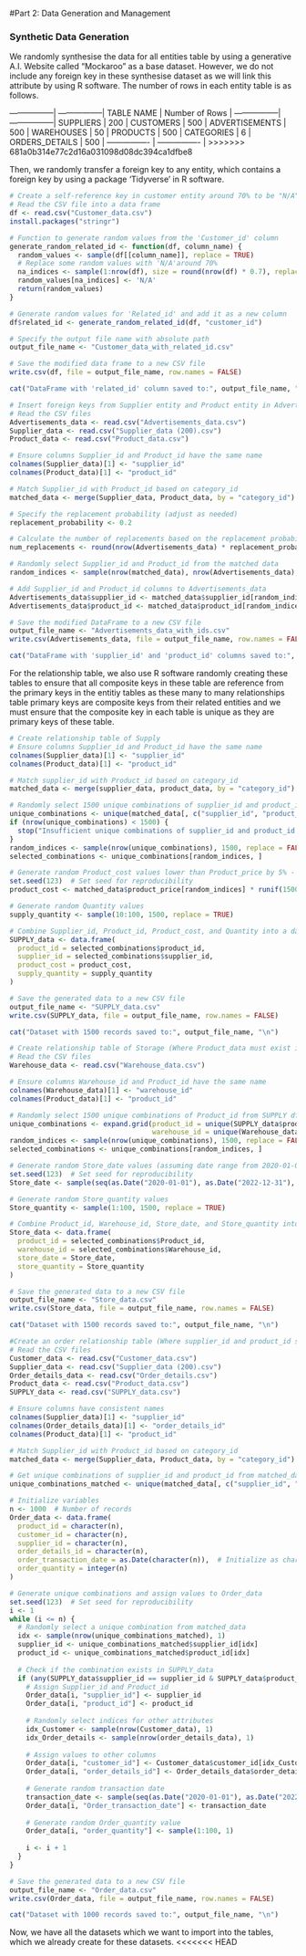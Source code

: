 #Part 2: Data Generation and Management

### Synthetic Data Generation

We randomly synthesise the data for all entities table by using a generative A.I. Website called “Mockaroo” as a base dataset. However, we do not include any foreign key in these synthesise dataset as we will link this attribute by using R software. The number of rows in each entity table is as follows.

-----------------| -----------------|
TABLE NAME		   |	Number of Rows	|
-----------------| -----------------|
SUPPLIERS		     |		200		        |
CUSTOMERS		     |		500		        |
ADVERTISEMENTS	 |		500		        |
WAREHOUSES	     |		50		        |
PRODUCTS		     |		500		        | 
CATEGORIES		   |		6		          |
ORDERS_DETAILS	 |		500		        |
---------------- | ----------------	|
>>>>>>> 681a0b314e77c2d16a031098d08dc394ca1dfbe8

Then, we randomly transfer a foreign key to any entity, which contains a foreign key by using a package 'Tidyverse’ in R software.

```r
# Create a self-reference key in customer entity around 70% to be "N/A"
# Read the CSV file into a data frame
df <- read.csv("Customer_data.csv")
install.packages("stringr")

# Function to generate random values from the 'Customer_id' column
generate_random_related_id <- function(df, column_name) {
  random_values <- sample(df[[column_name]], replace = TRUE)
  # Replace some random values with 'N/A'around 70%
  na_indices <- sample(1:nrow(df), size = round(nrow(df) * 0.7), replace = FALSE)
  random_values[na_indices] <- 'N/A'
  return(random_values)
}

# Generate random values for 'Related_id' and add it as a new column
df$related_id <- generate_random_related_id(df, "customer_id")

# Specify the output file name with absolute path
output_file_name <- "Customer_data_with_related_id.csv"

# Save the modified data frame to a new CSV file
write.csv(df, file = output_file_name, row.names = FALSE)

cat("DataFrame with 'related_id' column saved to:", output_file_name, "\n")
```
```r
# Insert foreign keys from Supplier entity and Product entity in Advertisement entity
# Read the CSV files
Advertisements_data <- read.csv("Advertisements_data.csv")
Supplier_data <- read.csv("Supplier_data (200).csv")
Product_data <- read.csv("Product_data.csv")

# Ensure columns Supplier_id and Product_id have the same name
colnames(Supplier_data)[1] <- "supplier_id"
colnames(Product_data)[1] <- "product_id"

# Match Supplier_id with Product_id based on category_id
matched_data <- merge(Supplier_data, Product_data, by = "category_id")

# Specify the replacement probability (adjust as needed)
replacement_probability <- 0.2

# Calculate the number of replacements based on the replacement probability
num_replacements <- round(nrow(Advertisements_data) * replacement_probability)

# Randomly select Supplier_id and Product_id from the matched data
random_indices <- sample(nrow(matched_data), nrow(Advertisements_data), replace = num_replacements > 0)

# Add Supplier_id and Product_id columns to Advertisements_data
Advertisements_data$supplier_id <- matched_data$supplier_id[random_indices]
Advertisements_data$product_id <- matched_data$product_id[random_indices]

# Save the modified DataFrame to a new CSV file
output_file_name <- "Advertisements_data_with_ids.csv"
write.csv(Advertisements_data, file = output_file_name, row.names = FALSE)

cat("DataFrame with 'supplier_id' and 'product_id' columns saved to:", output_file_name, "\n")
```

For the relationship table, we also use R software randomly creating these tables to ensure that all composite keys in these table are reference from the primary keys in the entitiy tables as these many to many relationships table primary keys are composite keys from their related entities and we must ensure that the composite key in each table is unique as they are primary keys of these table.

```r
# Create relationship table of Supply 
# Ensure columns Supplier_id and Product_id have the same name
colnames(Supplier_data)[1] <- "supplier_id"
colnames(Product_data)[1] <- "product_id"

# Match supplier_id with Product_id based on category_id
matched_data <- merge(supplier_data, product_data, by = "category_id")

# Randomly select 1500 unique combinations of supplier_id and product_id
unique_combinations <- unique(matched_data[, c("supplier_id", "product_id")])
if (nrow(unique_combinations) < 1500) {
  stop("Insufficient unique combinations of supplier_id and product_id.")
}
random_indices <- sample(nrow(unique_combinations), 1500, replace = FALSE)
selected_combinations <- unique_combinations[random_indices, ]

# Generate random Product_cost values lower than Product_price by 5% - 30%
set.seed(123)  # Set seed for reproducibility
product_cost <- matched_data$product_price[random_indices] * runif(1500, 0.70, 0.95)

# Generate random Quantity values
supply_quantity <- sample(10:100, 1500, replace = TRUE)

# Combine Supplier_id, Product_id, Product_cost, and Quantity into a data frame
SUPPLY_data <- data.frame(
  product_id = selected_combinations$product_id,
  supplier_id = selected_combinations$supplier_id,
  product_cost = product_cost,
  supply_quantity = supply_quantity
)

# Save the generated data to a new CSV file
output_file_name <- "SUPPLY_data.csv"
write.csv(SUPPLY_data, file = output_file_name, row.names = FALSE)

cat("Dataset with 1500 records saved to:", output_file_name, "\n")
```


```r
# Create relationship table of Storage (Where Product_data must exist in supply table)
# Read the CSV files
Warehouse_data <- read.csv("Warehouse_data.csv")

# Ensure columns Warehouse_id and Product_id have the same name
colnames(Warehouse_data)[1] <- "warehouse_id"
colnames(Product_data)[1] <- "product_id"

# Randomly select 1500 unique combinations of Product_id from SUPPLY df and Warehouse_id
unique_combinations <- expand.grid(product_id = unique(SUPPLY_data$product_id),
                                   warehouse_id = unique(Warehouse_data$warehouse_id))
random_indices <- sample(nrow(unique_combinations), 1500, replace = FALSE)
selected_combinations <- unique_combinations[random_indices, ]

# Generate random Store_date values (assuming date range from 2020-01-01 to 2022-12-31)
set.seed(123)  # Set seed for reproducibility
Store_date <- sample(seq(as.Date("2020-01-01"), as.Date("2022-12-31"), by = "day"), 1500, replace = TRUE)

# Generate random Store_quantity values
Store_quantity <- sample(1:100, 1500, replace = TRUE)

# Combine Product_id, Warehouse_id, Store_date, and Store_quantity into a data frame
Store_data <- data.frame(
  product_id = selected_combinations$Product_id,
  warehouse_id = selected_combinations$Warehouse_id,
  store_date = Store_date,
  store_quantity = Store_quantity
)

# Save the generated data to a new CSV file
output_file_name <- "Store_data.csv"
write.csv(Store_data, file = output_file_name, row.names = FALSE)

cat("Dataset with 1500 records saved to:", output_file_name, "\n")
```

```r
#Create an order relationship table (Where supplier_id and product_id should exist in SUPPLY)
# Read the CSV files
Customer_data <- read.csv("Customer_data.csv")
Supplier_data <- read.csv("Supplier_data (200).csv")
Order_details_data <- read.csv("Order_details.csv")
Product_data <- read.csv("Product_data.csv")
SUPPLY_data <- read.csv("SUPPLY_data.csv")

# Ensure columns have consistent names
colnames(Supplier_data)[1] <- "supplier_id"
colnames(Order_details_data)[1] <- "order_details_id"
colnames(Product_data)[1] <- "product_id"

# Match Supplier_id with Product_id based on category_id
matched_data <- merge(Supplier_data, Product_data, by = "category_id")

# Get unique combinations of supplier_id and product_id from matched_data
unique_combinations_matched <- unique(matched_data[, c("supplier_id", "product_id")])

# Initialize variables
n <- 1000  # Number of records
Order_data <- data.frame(
  product_id = character(n),
  customer_id = character(n),
  supplier_id = character(n),
  order_details_id = character(n),
  order_transaction_date = as.Date(character(n)),  # Initialize as character and convert to Date
  order_quantity = integer(n)
)

# Generate unique combinations and assign values to Order_data
set.seed(123)  # Set seed for reproducibility
i <- 1
while (i <= n) {
  # Randomly select a unique combination from matched_data
  idx <- sample(nrow(unique_combinations_matched), 1)
  supplier_id <- unique_combinations_matched$supplier_id[idx]
  product_id <- unique_combinations_matched$product_id[idx]
  
  # Check if the combination exists in SUPPLY_data
  if (any(SUPPLY_data$supplier_id == supplier_id & SUPPLY_data$product_id == product_id)) {
    # Assign Supplier_id and Product_id
    Order_data[i, "supplier_id"] <- supplier_id
    Order_data[i, "product_id"] <- product_id
    
    # Randomly select indices for other attributes
    idx_Customer <- sample(nrow(Customer_data), 1)
    idx_Order_details <- sample(nrow(order_details_data), 1)
    
    # Assign values to other columns
    Order_data[i, "customer_id"] <- Customer_data$customer_id[idx_Customer]
    Order_data[i, "order_details_id"] <- Order_details_data$order_details_id[idx_Order_details]
    
    # Generate random transaction date
    transaction_date <- sample(seq(as.Date("2020-01-01"), as.Date("2022-12-31"), by = "day"), 1)
    Order_data[i, "Order_transaction_date"] <- transaction_date
    
    # Generate random Order_quantity value
    Order_data[i, "order_quantity"] <- sample(1:100, 1)
    
    i <- i + 1
  }
}

# Save the generated data to a new CSV file
output_file_name <- "Order_data.csv"
write.csv(Order_data, file = output_file_name, row.names = FALSE)

cat("Dataset with 1000 records saved to:", output_file_name, "\n")
```
Now, we have all the datasets which we want to import into the tables, which we already create for these datasets.
<<<<<<< HEAD

